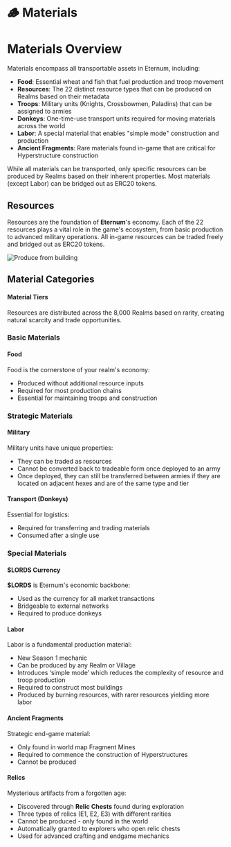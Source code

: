
# 🪵 Materials

# Materials Overview

Materials encompass all transportable assets in Eternum, including:

- **Food**: Essential wheat and fish that fuel production and troop movement
- **Resources**: The 22 distinct resource types that can be produced on Realms based on their metadata
- **Troops**: Military units (Knights, Crossbowmen, Paladins) that can be assigned to armies
- **Donkeys**: One-time-use transport units required for moving materials across the world
- **Labor**: A special material that enables "simple mode" construction and production
- **Ancient Fragments**: Rare materials found in-game that are critical for Hyperstructure construction

While all materials can be transported, only specific resources can be produced by Realms based on their inherent
properties. Most materials (except Labor) can be bridged out as ERC20 tokens.

## Resources

Resources are the foundation of **Eternum**'s economy. Each of the 22 resources plays a vital role in the game's
ecosystem, from basic production to advanced military operations. All in-game resources can be traded freely and bridged
out as ERC20 tokens.

![Produce from building](/gifs/produce-from-building-click.gif)

## Material Categories

#### Material Tiers

Resources are distributed across the 8,000 Realms based on rarity, creating natural scarcity and trade opportunities.

<RarityResourceTable />

### Basic Materials

#### Food

<div style={{ display: "flex", alignItems: "baseline", gap: "0.5rem", marginBottom: "0.75rem" }}>
  <ResourceIcon name="Wheat" id={ResourcesIds.Wheat} />
  <ResourceIcon name="Fish" id={ResourcesIds.Fish} />
</div>

Food is the cornerstone of your realm's economy:

- Produced without additional resource inputs
- Required for most production chains
- Essential for maintaining troops and construction

<div style={{ margin: "1.5rem 0", borderTop: "1px solid #4d3923" }}></div>

### Strategic Materials

#### Military

<div style={{ display: "flex", alignItems: "baseline", gap: "0.5rem", marginBottom: "0.75rem" }}>
  <ResourceIcon name="Knight" id={ResourcesIds.Knight} />
  <ResourceIcon name="Crossbowman" id={ResourcesIds.Crossbowman} />
  <ResourceIcon name="Paladin" id={ResourcesIds.Paladin} />
</div>

<TroopsLimitTable />

Military units have unique properties:

- They can be traded as resources
- Cannot be converted back to tradeable form once deployed to an army
- Once deployed, they can still be transferred between armies if they are located on adjacent hexes and are of the same
  type and tier

<div style={{ margin: "1.5rem 0", borderTop: "1px solid #4d3923" }}></div>

#### Transport (Donkeys)

<div style={{ display: "flex", alignItems: "baseline", gap: "0.5rem", marginBottom: "0.75rem" }}>
  <ResourceIcon name="Donkey" id={ResourcesIds.Donkey} />
</div>

Essential for logistics:

- Required for transferring and trading materials
- Consumed after a single use

<div style={{ margin: "1.5rem 0", borderTop: "1px solid #4d3923" }}></div>

### Special Materials

#### **$LORDS** Currency

<div style={{ display: "flex", alignItems: "baseline", gap: "0.5rem", marginBottom: "0.75rem" }}>
  <ResourceIcon name="Lords" id={ResourcesIds.Lords} size="xl" />
</div>

**$LORDS** is Eternum's economic backbone:

- Used as the currency for all market transactions
- Bridgeable to external networks
- Required to produce donkeys

#### Labor

<div style={{ display: "flex", alignItems: "baseline", gap: "0.5rem", marginBottom: "0.75rem" }}>
  <ResourceIcon name="Labor" id={ResourcesIds.Labor} />
</div>

Labor is a fundamental production material:

- New Season 1 mechanic
- Can be produced by any Realm or Village
- Introduces ‘simple mode’ which reduces the complexity of resource and troop production
- Required to construct most buildings
- Produced by burning resources, with rarer resources yielding more labor

#### Ancient Fragments

<div style={{ display: "flex", alignItems: "baseline", gap: "0.5rem", marginBottom: "0.75rem" }}>
  <ResourceIcon name="Ancient Fragments" id={ResourcesIds.AncientFragment} />
</div>

Strategic end-game material:

- Only found in world map Fragment Mines
- Required to commence the construction of Hyperstructures
- Cannot be produced

#### Relics

<div style={{ display: "flex", alignItems: "baseline", gap: "0.5rem", marginBottom: "0.75rem" }}>
  <ResourceIcon name="Relic E1" id={39} />
  <ResourceIcon name="Relic E2" id={40} />
  <ResourceIcon name="Relic E3" id={41} />
</div>

Mysterious artifacts from a forgotten age:

- Discovered through **Relic Chests** found during exploration
- Three types of relics (E1, E2, E3) with different rarities
- Cannot be produced - only found in the world
- Automatically granted to explorers who open relic chests
- Used for advanced crafting and endgame mechanics
